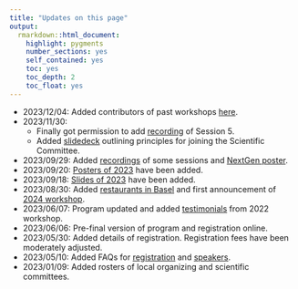 ```yaml
---
title: "Updates on this page"
output: 
  rmarkdown::html_document:
    highlight: pygments
    number_sections: yes
    self_contained: yes
    toc: yes
    toc_depth: 2
    toc_float: yes
---
```


* 2023/12/04: Added contributors of past workshops [here](past.html#contributors-to-past-workshops-by-year).
* 2023/11/30: 
  * Finally got permission to add [recording](data/2023/slides.html) of Session 5.
  * Added [slidedeck](data/EFSPI_Workshop_Principles_SciCom.pdf) outlining principles for joining the Scientific Committee.
* 2023/09/29: Added [recordings](data/2023/slides.html) of some sessions and [NextGen poster](data/2023/slides.html).
* 2023/09/20: [Posters of 2023](data/2023/slides.html) have been added.
* 2023/09/18: [Slides of 2023](data/2023/slides.html) have been added.
* 2023/08/30: Added [restaurants in Basel](restaurants.html) and first announcement of [2024 workshop](2024.html).
* 2023/06/07: Program updated and added [testimonials](testimonials.html) from 2022 workshop.
* 2023/06/06: Pre-final version of program and registration online.
* 2023/05/30: Added details of registration. Registration fees have been moderately adjusted.
* 2023/05/10: Added FAQs for [registration](registration_faq.html) and [speakers](speaker.html).
* 2023/01/09: Added rosters of local organizing and scientific committees.






